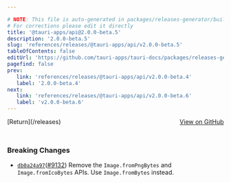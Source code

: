 ```yaml
---

# NOTE: This file is auto-generated in packages/releases-generator/build.ts
# For corrections please edit it directly
title: '@tauri-apps/api@2.0.0-beta.5'
description: '2.0.0-beta.5'
slug: 'references/releases/@tauri-apps/api/v2.0.0-beta.5'
tableOfContents: false
editUrl: 'https://github.com/tauri-apps/tauri-docs/packages/releases-generator/build.ts'
pagefind: false
prev:
   link: 'references/releases/@tauri-apps/api/v2.0.0-beta.4'
   label: '2.0.0-beta.4'
next:
   link: 'references/releases/@tauri-apps/api/v2.0.0-beta.6'
   label: 'v2.0.0-beta.6'
---
```


			

<ReleaseSidebar slug="references/releases/@tauri-apps/api"  packageName="@tauri-apps/api" />

<div style="margin-bottom:3rem; display: flex; justify-content: space-between; align-items: center"><span>[Return](/releases)</span><span><a href="https://github.com/tauri-apps/tauri/releases/tag/@tauri-apps/api-v2.0.0-beta.5">View on GitHub</a></span></div>

### Breaking Changes

- [`db0a24a97`](https://www.github.com/tauri-apps/tauri/commit/db0a24a973191752aeecfbd556faa254b0f17e79)([#9132](https://www.github.com/tauri-apps/tauri/pull/9132)) Remove the `Image.fromPngBytes` and `Image.fromIcoBytes` APIs. Use `Image.fromBytes` instead.

